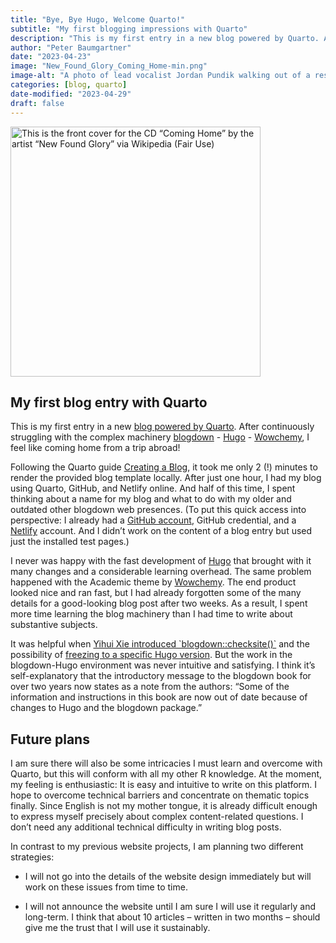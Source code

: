 ```yaml
---
title: "Bye, Bye Hugo, Welcome Quarto!"
subtitle: "My first blogging impressions with Quarto"
description: "This is my first entry in a new blog powered by Quarto. After continuously struggling with a complex machinery (blogdown, Hugo, Wowchemy), I feel like coming home from a trip abroad!"
author: "Peter Baumgartner"
date: "2023-04-23"
image: "New_Found_Glory_Coming_Home-min.png"
image-alt: "A photo of lead vocalist Jordan Pundik walking out of a restaurant holding a suitcase that reads the words 'NEW FOUND GLORY'. The words 'COMING HOME' appear in the bottom-left of the image."
categories: [blog, quarto]
date-modified: "2023-04-29"
draft: false
---
```


[![This is the front cover for the CD "Coming Home" by the artist "New
Found Glory" via Wikipedia (Fair
Use)](New_Found_Glory_Coming_Home-min.png){fig-alt="A photo of lead vocalist Jordan Pundik walking out of a restaurant holding a suitcase that reads the words \"NEW FOUND GLORY\". The words \"COMING HOME\" appear in the bottom-left of the image."
fig-align="center"
width="400"}](https://en.wikipedia.org/wiki/Coming_Home_(New_Found_Glory_album))

## My first blog entry with Quarto

This is my first entry in a new [blog powered by
Quarto](https://quarto.org/ "Welcome to Quarto – An open-source scientific and technical publishing system").
After continuously struggling with the complex machinery
[blogdown](https://bookdown.org/yihui/blogdown/ "first page of the online blogdown book") -
[Hugo](https://gohugo.io/ "The world’s fastest framework for building websites") -
[Wowchemy](https://wowchemy.com/ "The site you need to grow as a creator — without the bloat"),
I feel like coming home from a trip abroad!

Following the Quarto guide [Creating a
Blog](https://quarto.org/docs/websites/website-blog.html "Quarto websites include integrated support for blogging."),
it took me only 2 (!) minutes to render the provided blog template
locally. After just one hour, I had my blog using Quarto, GitHub, and
Netlify online. And half of this time, I spent thinking about a name for
my blog and what to do with my older and outdated other blogdown web
presences. (To put this quick access into perspective: I already had a
[GitHub
account](https://github.com/petzi53 "The complete developer platform to build, scale, and deliver secure software"),
GitHub credential, and a
[Netlify](https://www.netlify.com/ "Bring it all together The fastest way to combine your favorite tools and APIs to build the fastest sites, stores, and apps for the web")
account. And I didn't work on the content of a blog entry but used just
the installed test pages.)

I never was happy with the fast development of
[Hugo](https://gohugo.io/ "The world’s fastest framework for building websites")
that brought with it many changes and a considerable learning overhead.
The same problem happened with the Academic theme by
[Wowchemy](https://wowchemy.com/). The end product looked nice and ran
fast, but I had already forgotten some of the many details for a
good-looking blog post after two weeks. As a result, I spent more time
learning the blog machinery than I had time to write about substantive
subjects.

It was helpful when [Yihui Xie introduced
\`blogdown::checksite()\`](https://bookdown.org/yihui/blogdown/a-quick-example.html#when-in-doubt-run-blogdowncheck_site)
and the possibility of [freezing to a specific Hugo
version](https://bookdown.org/yihui/blogdown/global-options.html#global-options).
But the work in the blogdown-Hugo environment was never intuitive and
satisfying. I think it's self-explanatory that the introductory message
to the blogdown book for over two years now states as a note from the
authors: "Some of the information and instructions in this book are now
out of date because of changes to Hugo and the blogdown package."

## Future plans

I am sure there will also be some intricacies I must learn and overcome
with Quarto, but this will conform with all my other R knowledge. At the
moment, my feeling is enthusiastic: It is easy and intuitive to write on
this platform. I hope to overcome technical barriers and concentrate on
thematic topics finally. Since English is not my mother tongue, it is
already difficult enough to express myself precisely about complex
content-related questions. I don't need any additional technical
difficulty in writing blog posts.

In contrast to my previous website projects, I am planning two different
strategies: 

-   I will not go into the details of the website design immediately but
    will work on these issues from time to time.

-   I will not announce the website until I am sure I will use it
    regularly and long-term. I think that about 10 articles -- written
    in two months -- should give me the trust that I will use it
    sustainably.
